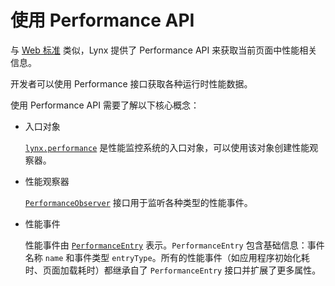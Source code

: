 # 使用 Performance API

与 [Web 标准](https://developer.mozilla.org/en-US/docs/Web/API/Performance) 类似，Lynx 提供了 Performance API 来获取当前页面中性能相关信息。

开发者可以使用 Performance 接口获取各种运行时性能数据。

使用 Performance API 需要了解以下核心概念：

- 入口对象

  [`lynx.performance`](/api/lynx-api/lynx/lynx-performance) 是性能监控系统的入口对象，可以使用该对象创建性能观察器。

- 性能观察器

  [`PerformanceObserver`](/api/lynx-api/performance-api/performance-observer) 接口用于监听各种类型的性能事件。

- 性能事件

  性能事件由 [`PerformanceEntry`](/api/lynx-api/performance-api/performance-entry) 表示。`PerformanceEntry` 包含基础信息：事件名称 `name` 和事件类型 `entryType`。所有的性能事件（如应用程序初始化耗时、页面加载耗时）都继承自了 `PerformanceEntry` 接口并扩展了更多属性。
